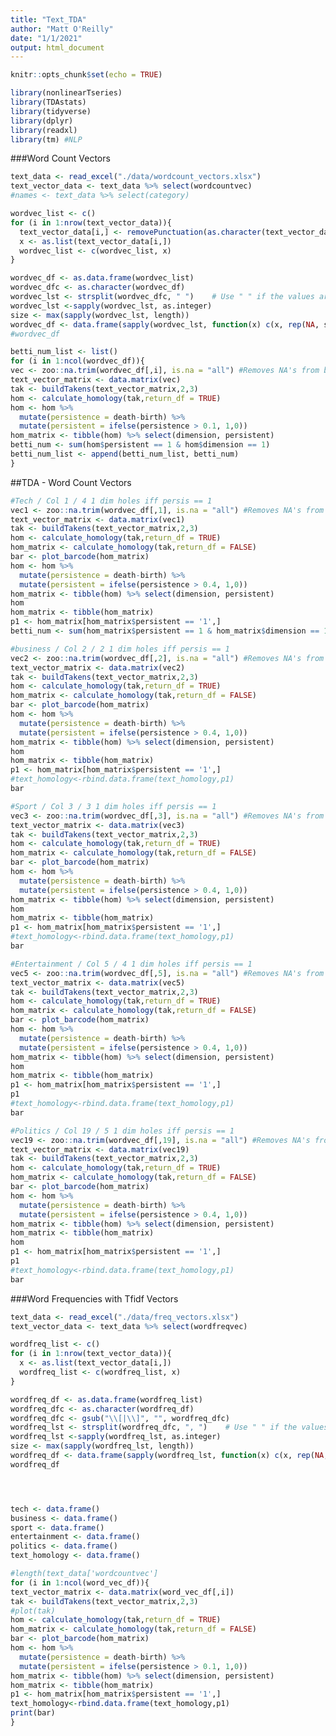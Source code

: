 ```yaml
---
title: "Text_TDA"
author: "Matt O'Reilly"
date: "1/1/2021"
output: html_document
---
```


```r
knitr::opts_chunk$set(echo = TRUE)
```

```r
library(nonlinearTseries)
library(TDAstats)
library(tidyverse)
library(dplyr)
library(readxl)
library(tm) #NLP
```


###Word Count Vectors
```r
text_data <- read_excel("./data/wordcount_vectors.xlsx")
text_vector_data <- text_data %>% select(wordcountvec)
#names <- text_data %>% select(category)
```

```r
wordvec_list <- c()
for (i in 1:nrow(text_vector_data)){
  text_vector_data[i,] <- removePunctuation(as.character(text_vector_data[i,]))
  x <- as.list(text_vector_data[i,])
  wordvec_list <- c(wordvec_list, x)
}

wordvec_df <- as.data.frame(wordvec_list)
wordvec_dfc <- as.character(wordvec_df)
wordvec_lst <- strsplit(wordvec_dfc, " ")    # Use " " if the values are separated by spaces
wordvec_lst <-sapply(wordvec_lst, as.integer)
size <- max(sapply(wordvec_lst, length))
wordvec_df <- data.frame(sapply(wordvec_lst, function(x) c(x, rep(NA, size - length(x)))))
#wordvec_df 
```

```r
betti_num_list <- list()
for (i in 1:ncol(wordvec_df)){
vec <- zoo::na.trim(wordvec_df[,i], is.na = "all") #Removes NA's from bottom of vector
text_vector_matrix <- data.matrix(vec)
tak <- buildTakens(text_vector_matrix,2,3)
hom <- calculate_homology(tak,return_df = TRUE) 
hom <- hom %>%
  mutate(persistence = death-birth) %>%
  mutate(persistent = ifelse(persistence > 0.1, 1,0))
hom_matrix <- tibble(hom) %>% select(dimension, persistent)
betti_num <- sum(hom$persistent == 1 & hom$dimension == 1)
betti_num_list <- append(betti_num_list, betti_num)
}
```


##TDA - Word Count Vectors

```r
#Tech / Col 1 / 4 1 dim holes iff persis == 1
vec1 <- zoo::na.trim(wordvec_df[,1], is.na = "all") #Removes NA's from bottom of vector
text_vector_matrix <- data.matrix(vec1)
tak <- buildTakens(text_vector_matrix,2,3)
hom <- calculate_homology(tak,return_df = TRUE) 
hom_matrix <- calculate_homology(tak,return_df = FALSE) 
bar <- plot_barcode(hom_matrix)
hom <- hom %>%
  mutate(persistence = death-birth) %>%
  mutate(persistent = ifelse(persistence > 0.4, 1,0))
hom_matrix <- tibble(hom) %>% select(dimension, persistent)
hom
hom_matrix <- tibble(hom_matrix) 
p1 <- hom_matrix[hom_matrix$persistent == '1',] 
betti_num <- sum(hom_matrix$persistent == 1 & hom_matrix$dimension == 1)
```

```r
#business / Col 2 / 2 1 dim holes iff persis == 1
vec2 <- zoo::na.trim(wordvec_df[,2], is.na = "all") #Removes NA's from bottom of vector 
text_vector_matrix <- data.matrix(vec2)
tak <- buildTakens(text_vector_matrix,2,3)
hom <- calculate_homology(tak,return_df = TRUE) 
hom_matrix <- calculate_homology(tak,return_df = FALSE) 
bar <- plot_barcode(hom_matrix)
hom <- hom %>%
  mutate(persistence = death-birth) %>%
  mutate(persistent = ifelse(persistence > 0.4, 1,0))
hom_matrix <- tibble(hom) %>% select(dimension, persistent)
hom
hom_matrix <- tibble(hom_matrix) 
p1 <- hom_matrix[hom_matrix$persistent == '1',] 
#text_homology<-rbind.data.frame(text_homology,p1)
bar
```

```r
#Sport / Col 3 / 3 1 dim holes iff persis == 1
vec3 <- zoo::na.trim(wordvec_df[,3], is.na = "all") #Removes NA's from bottom of vector 
text_vector_matrix <- data.matrix(vec3)
tak <- buildTakens(text_vector_matrix,2,3)
hom <- calculate_homology(tak,return_df = TRUE) 
hom_matrix <- calculate_homology(tak,return_df = FALSE) 
bar <- plot_barcode(hom_matrix)
hom <- hom %>%
  mutate(persistence = death-birth) %>%
  mutate(persistent = ifelse(persistence > 0.4, 1,0))
hom_matrix <- tibble(hom) %>% select(dimension, persistent)
hom
hom_matrix <- tibble(hom_matrix) 
p1 <- hom_matrix[hom_matrix$persistent == '1',] 
#text_homology<-rbind.data.frame(text_homology,p1)
bar
```
```r
#Entertainment / Col 5 / 4 1 dim holes iff persis == 1
vec5 <- zoo::na.trim(wordvec_df[,5], is.na = "all") #Removes NA's from bottom of vector 
text_vector_matrix <- data.matrix(vec5)
tak <- buildTakens(text_vector_matrix,2,3)
hom <- calculate_homology(tak,return_df = TRUE) 
hom_matrix <- calculate_homology(tak,return_df = FALSE) 
bar <- plot_barcode(hom_matrix)
hom <- hom %>%
  mutate(persistence = death-birth) %>%
  mutate(persistent = ifelse(persistence > 0.4, 1,0))
hom_matrix <- tibble(hom) %>% select(dimension, persistent)
hom
hom_matrix <- tibble(hom_matrix) 
p1 <- hom_matrix[hom_matrix$persistent == '1',] 
p1
#text_homology<-rbind.data.frame(text_homology,p1)
bar
```

```r
#Politics / Col 19 / 5 1 dim holes iff persis == 1
vec19 <- zoo::na.trim(wordvec_df[,19], is.na = "all") #Removes NA's from bottom of vector 
text_vector_matrix <- data.matrix(vec19)
tak <- buildTakens(text_vector_matrix,2,3)
hom <- calculate_homology(tak,return_df = TRUE) 
hom_matrix <- calculate_homology(tak,return_df = FALSE) 
bar <- plot_barcode(hom_matrix)
hom <- hom %>%
  mutate(persistence = death-birth) %>%
  mutate(persistent = ifelse(persistence > 0.4, 1,0))
hom_matrix <- tibble(hom) %>% select(dimension, persistent)
hom_matrix <- tibble(hom_matrix) 
hom
p1 <- hom_matrix[hom_matrix$persistent == '1',] 
p1
#text_homology<-rbind.data.frame(text_homology,p1)
bar
```


###Word Frequencies with Tfidf Vectors
```r
text_data <- read_excel("./data/freq_vectors.xlsx")
text_vector_data <- text_data %>% select(wordfreqvec)
```

```r
wordfreq_list <- c()
for (i in 1:nrow(text_vector_data)){
  x <- as.list(text_vector_data[i,])
  wordfreq_list <- c(wordfreq_list, x)
}

wordfreq_df <- as.data.frame(wordfreq_list)
wordfreq_dfc <- as.character(wordfreq_df)
wordfreq_dfc <- gsub("\\[|\\]", "", wordfreq_dfc)
wordfreq_lst <- strsplit(wordfreq_dfc, ", ")    # Use " " if the values are separated by spaces
wordfreq_lst <-sapply(wordfreq_lst, as.integer)
size <- max(sapply(wordfreq_lst, length))
wordfreq_df <- data.frame(sapply(wordfreq_lst, function(x) c(x, rep(NA, size - length(x)))))
wordfreq_df





```


```r
tech <- data.frame()
business <- data.frame()
sport <- data.frame()
entertainment <- data.frame()
politics <- data.frame()
text_homology <- data.frame()

#length(text_data['wordcountvec']
for (i in 1:ncol(word_vec_df)){
text_vector_matrix <- data.matrix(word_vec_df[,i])
tak <- buildTakens(text_vector_matrix,2,3)
#plot(tak)
hom <- calculate_homology(tak,return_df = TRUE) 
hom_matrix <- calculate_homology(tak,return_df = FALSE) 
bar <- plot_barcode(hom_matrix)
hom <- hom %>%
  mutate(persistence = death-birth) %>%
  mutate(persistent = ifelse(persistence > 0.1, 1,0))
hom_matrix <- tibble(hom) %>% select(dimension, persistent)
hom_matrix <- tibble(hom_matrix) 
p1 <- hom_matrix[hom_matrix$persistent == '1',] 
text_homology<-rbind.data.frame(text_homology,p1)
print(bar)
}

```

